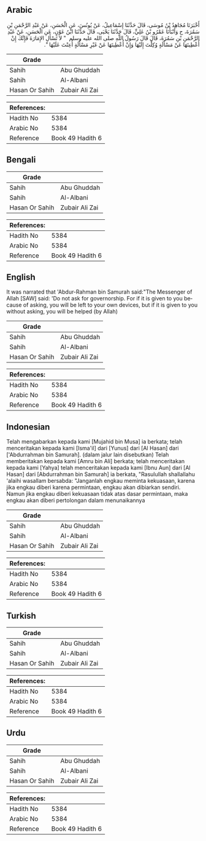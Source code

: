 ## Arabic


<div dir="rtl" lang="ar" style={{fontSize:'larger',backgroundColor:'#f8f9fa',padding:20}}>
أَخْبَرَنَا مُجَاهِدُ بْنُ مُوسَى، قَالَ حَدَّثَنَا إِسْمَاعِيلُ، عَنْ يُونُسَ، عَنِ الْحَسَنِ، عَنْ عَبْدِ الرَّحْمَنِ بْنِ سَمُرَةَ، ح وَأَنْبَأَنَا عَمْرُو بْنُ عَلِيٍّ، قَالَ حَدَّثَنَا يَحْيَى، قَالَ حَدَّثَنَا ابْنُ عَوْنٍ، عَنِ الْحَسَنِ، عَنْ عَبْدِ الرَّحْمَنِ بْنِ سَمُرَةَ، قَالَ قَالَ رَسُولُ اللَّهِ صلى الله عليه وسلم ‏ "‏ لاَ تَسْأَلِ الإِمَارَةَ فَإِنَّكَ إِنْ أُعْطِيتَهَا عَنْ مَسْأَلَةٍ وُكِلْتَ إِلَيْهَا وَإِنْ أُعْطِيتَهَا عَنْ غَيْرِ مَسْأَلَةٍ أُعِنْتَ عَلَيْهَا ‏"‏‏.‏
</div>
<div style={{backgroundColor:'#f8f9fa',padding:20, marginBottom: 10}}><table> <thead> <tr> <th>Grade</th> <th></th> </tr> </thead> <tbody> <tr><td>Sahih</td><td>Abu Ghuddah</td></tr><tr><td>Sahih</td><td>Al-Albani</td></tr><tr><td>Hasan Or Sahih</td><td>Zubair Ali Zai</td></tr></tbody></table><table> <thead> <tr> <th>References:</th> <th></th> </tr> </thead> <tbody><tr><td>Hadith No</td><td>5384</td></tr><tr><td>Arabic No</td><td>5384</td></tr><tr><td>Reference</td><td>Book 49 Hadith 6</td></tr></tbody></table></div>

## Bengali


<div dir="ltr" lang="bn" style={{fontSize:'larger',backgroundColor:'#f8f9fa',padding:20}}>

</div>
<div style={{backgroundColor:'#f8f9fa',padding:20, marginBottom: 10}}><table> <thead> <tr> <th>Grade</th> <th></th> </tr> </thead> <tbody> <tr><td>Sahih</td><td>Abu Ghuddah</td></tr><tr><td>Sahih</td><td>Al-Albani</td></tr><tr><td>Hasan Or Sahih</td><td>Zubair Ali Zai</td></tr></tbody></table><table> <thead> <tr> <th>References:</th> <th></th> </tr> </thead> <tbody><tr><td>Hadith No</td><td>5384</td></tr><tr><td>Arabic No</td><td>5384</td></tr><tr><td>Reference</td><td>Book 49 Hadith 6</td></tr></tbody></table></div>

## English


<div dir="ltr" lang="en" style={{fontSize:'larger',backgroundColor:'#f8f9fa',padding:20}}>
It was narrated that 'Abdur-Rahman bin Samurah said:"The Messenger of Allah [SAW] said: 'Do not ask for governorship. For if it is given to you because of asking, you will be left to your own devices, but if it is given to you without asking, you will be helped (by Allah)
</div>
<div style={{backgroundColor:'#f8f9fa',padding:20, marginBottom: 10}}><table> <thead> <tr> <th>Grade</th> <th></th> </tr> </thead> <tbody> <tr><td>Sahih</td><td>Abu Ghuddah</td></tr><tr><td>Sahih</td><td>Al-Albani</td></tr><tr><td>Hasan Or Sahih</td><td>Zubair Ali Zai</td></tr></tbody></table><table> <thead> <tr> <th>References:</th> <th></th> </tr> </thead> <tbody><tr><td>Hadith No</td><td>5384</td></tr><tr><td>Arabic No</td><td>5384</td></tr><tr><td>Reference</td><td>Book 49 Hadith 6</td></tr></tbody></table></div>

## Indonesian


<div dir="ltr" lang="id" style={{fontSize:'larger',backgroundColor:'#f8f9fa',padding:20}}>
Telah mengabarkan kepada kami [Mujahid bin Musa] ia berkata; telah menceritakan kepada kami [Isma'il] dari [Yunus] dari [Al Hasan] dari ['Abdurrahman bin Samurah]. (dalam jalur lain disebutkan) Telah memberitakan kepada kami [Amru bin Ali] berkata; telah menceritakan kepada kami [Yahya] telah menceritakan kepada kami [Ibnu Aun] dari [Al Hasan] dari [Abdurrahman bin Samurah] ia berkata, "Rasulullah shallallahu 'alaihi wasallam bersabda: "Janganlah engkau meminta kekuasaan, karena jika engkau diberi karena permintaan, engkau akan dibiarkan sendiri. Namun jika engkau diberi kekuasaan tidak atas dasar permintaan, maka engkau akan diberi pertolongan dalam menunaikannya
</div>
<div style={{backgroundColor:'#f8f9fa',padding:20, marginBottom: 10}}><table> <thead> <tr> <th>Grade</th> <th></th> </tr> </thead> <tbody> <tr><td>Sahih</td><td>Abu Ghuddah</td></tr><tr><td>Sahih</td><td>Al-Albani</td></tr><tr><td>Hasan Or Sahih</td><td>Zubair Ali Zai</td></tr></tbody></table><table> <thead> <tr> <th>References:</th> <th></th> </tr> </thead> <tbody><tr><td>Hadith No</td><td>5384</td></tr><tr><td>Arabic No</td><td>5384</td></tr><tr><td>Reference</td><td>Book 49 Hadith 6</td></tr></tbody></table></div>

## Turkish


<div dir="ltr" lang="tr" style={{fontSize:'larger',backgroundColor:'#f8f9fa',padding:20}}>

</div>
<div style={{backgroundColor:'#f8f9fa',padding:20, marginBottom: 10}}><table> <thead> <tr> <th>Grade</th> <th></th> </tr> </thead> <tbody> <tr><td>Sahih</td><td>Abu Ghuddah</td></tr><tr><td>Sahih</td><td>Al-Albani</td></tr><tr><td>Hasan Or Sahih</td><td>Zubair Ali Zai</td></tr></tbody></table><table> <thead> <tr> <th>References:</th> <th></th> </tr> </thead> <tbody><tr><td>Hadith No</td><td>5384</td></tr><tr><td>Arabic No</td><td>5384</td></tr><tr><td>Reference</td><td>Book 49 Hadith 6</td></tr></tbody></table></div>

## Urdu


<div dir="rtl" lang="ur" style={{fontSize:'larger',backgroundColor:'#f8f9fa',padding:20}}>

</div>
<div style={{backgroundColor:'#f8f9fa',padding:20, marginBottom: 10}}><table> <thead> <tr> <th>Grade</th> <th></th> </tr> </thead> <tbody> <tr><td>Sahih</td><td>Abu Ghuddah</td></tr><tr><td>Sahih</td><td>Al-Albani</td></tr><tr><td>Hasan Or Sahih</td><td>Zubair Ali Zai</td></tr></tbody></table><table> <thead> <tr> <th>References:</th> <th></th> </tr> </thead> <tbody><tr><td>Hadith No</td><td>5384</td></tr><tr><td>Arabic No</td><td>5384</td></tr><tr><td>Reference</td><td>Book 49 Hadith 6</td></tr></tbody></table></div>
